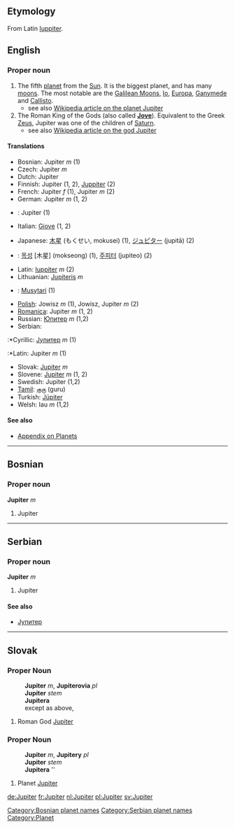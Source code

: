 ==Etymology==
From Latin [[Iuppiter]].

==English==

{{Wikipedia}}

===Proper noun===

#The fifth [[planet]] from the [[Sun]].  It is the biggest planet, and has many [[moon|moons]].  The most notable are the [[Galilean Moons]], [[Io]], [[Europa]], [[Ganymede]] and [[Callisto]].
#*see also [[w:Jupiter_(planet)| Wikipedia article on the planet Jupiter]]
#The Roman King of the Gods (also called '''[[Jove]]''').  Equivalent to the Greek [[Zeus]], Jupiter was one of the children of [[Saturn]].
#*see also [[w:Jupiter_(god)| Wikipedia article on the god Jupiter]]

====Translations====
{{top}}
*Bosnian: Jupiter ''m'' (1)
*Czech: Jupiter ''m''
*Dutch: Jupiter
*Finnish: Jupiter (1, 2), [[Juppiter]] (2)
*French: Jupiter ''f'' (1), Jupiter ''m'' (2)
*German: Jupiter ''m'' (1, 2)
*{{id}}: Jupiter (1)
*Italian: [[Giove]] (1, 2)
{{mid}}
*Japanese: [[木星]] (もくせい, mokusei) (1), [[ジュピター]] (jupitā) (2)
*{{ko}}: [[목성]] [木星] (mokseong) (1), [[주피터]] (jupiteo) (2)
*Latin: [[Iuppiter]] ''m'' (2)
*Lithuanian: [[Jupiteris]] ''m''
*{{ms}}: [[Musytari]] (1)
*[[Polish]]: Jowisz ''m'' (1), Jowisz, Jupiter ''m'' (2)
*[[Romanica]]: Jupiter ''m'' (1, 2)
*Russian: [[Юпитер]] ''m'' (1,2)
*Serbian:
:*Cyrillic: [[Јупитер]] ''m'' (1)
:*Latin: Jupiter ''m'' (1)
*Slovak: [[Jupiter#Slovak|Jupiter]] ''m''
*Slovene: [[Jupiter]] ''m'' (1, 2)
*Swedish: Jupiter (1,2)
*[[Tamil]]: [[குரு]] (guru)
*Turkish: [[Jüpiter]]
*Welsh: Iau ''m'' (1,2)
{{bottom}}
==== See also ====
*[[Wiktionary_Appendix:Planets|Appendix on Planets]]

----

==Bosnian==
===Proper noun===
'''Jupiter''' ''m''
#Jupiter
[[Category:Bosnian planet names]]
----
==Serbian==
===Proper noun===
'''Jupiter''' ''m''
#Jupiter
====See also====
*[[Јупитер]]
[[Category:Serbian planet names]]
----
==Slovak==
===Proper Noun===
:'''Jupiter''' ''m'', '''Jupiterovia''' ''pl''
:'''Jupiter''' ''stem''
:'''Jupitera''' ''{{gensg}}''
:except as above, {{decpat}} {{chlap}}
# Roman God [[Jupiter#English|Jupiter]]
===Proper Noun===
:'''Jupiter''' ''m'', '''Jupitery''' ''pl''
:'''Jupiter''' ''stem''
:'''Jupitera''' ''{{gensg}}
:{{decpat}} {{dub}}
# Planet [[Jupiter#English|Jupiter]]

[[Category:Planet]]
[[de:Jupiter]]
[[fr:Jupiter]]
[[nl:Jupiter]]
[[pl:Jupiter]]
[[sv:Jupiter]]